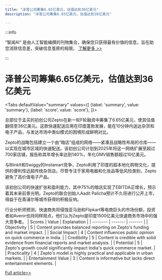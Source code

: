 ```yaml
---
title: "泽普公司筹集6.65亿美元，估值达到36亿美元"
description: "泽普公司筹集6.65亿美元，估值达到36亿美元"

---
```



:::info

“智闻AI“ 是由人工智能编撰的刊物集合，确保您只获得最有价值的信息，旨在助您消除信息差，突破信息茧房的局限。  [了解更多 >>](/)

:::

# 泽普公司筹集6.65亿美元，估值达到36亿美元


<Tabs
	defaultValue="summary"
	values={[
	{label: 'summary', value: 'summary'},
	{label: 'score', value: 'score'},
]}>
<TabItem value="summary">


总部位于孟买的初创公司Zepto在新一轮F轮融资中筹集了6.65亿美元，使其估值翻倍至36亿美元。这款快速配送应用在印度蓬勃发展，能在10分钟内送达杂货和电子产品，与发达市场中类似模式的困境形成鲜明对比。

Zepto的战略包括建立一个由“暗店”组成的网络——紧凑且战略性布局的仓库——以实现在城市区域的快速配送。该初创公司计划到2025年将这一网络扩展至超过700家店铺，报告称其年增长率达到140%，年化GMV销售额超过10亿美元。

与BlinkIt和Swiggy的Instamart竞争，Zepto利用了印度的超本地化购物文化，提供的便利性远超传统杂货店。尽管专注于家用电器和化妆品等低风险类别，Zepto避免了高价值电子产品。

该初创公司的快速扩张和盈利能力，其中75%的暗店实现了EBITDA正增长，预示着其未来前景光明。Zepto的联合创始人Aadit Palicha预计不久将进行公开上市，得益于在斋浦尔等城市获得的积极反响。

行业分析师预测，快速商务将侵蚀亚马逊和Flipkart等电商巨头的市场份额，投资者如Avenir也持同样观点，他们认为Zepto是印度1500亿美元快速商务市场中的强大竞争者。
</TabItem>
<TabItem value="score">
	| Scores     | Value   | Explanation |
	| -------- | ------- | ------- |
	| Objectivity  | 5    | Content provides balanced reporting on Zepto's funding and market impact.    |
	| Social Impact | 4     | Content influences public opinion on quick commerce in India.    |
	| Credibility    | 5    | Content is credible with solid evidence from financial reports and market analysis.    |
	| Potential    | 5    | Zepto's growth could significantly impact India's quick commerce market.    |
	| Practicality    | 4    | Zepto's model is highly practical and applicable in urban markets.    |
	| Entertainment Value    | 3    | Content is informative but lacks direct entertainment elements.    |
</TabItem>
</Tabs>

[Full article>>](https://techcrunch.com/2024/06/20/zepto-a-10-minute-delivery-app-raises-665-million-at-3-6-billion-valuation/)
